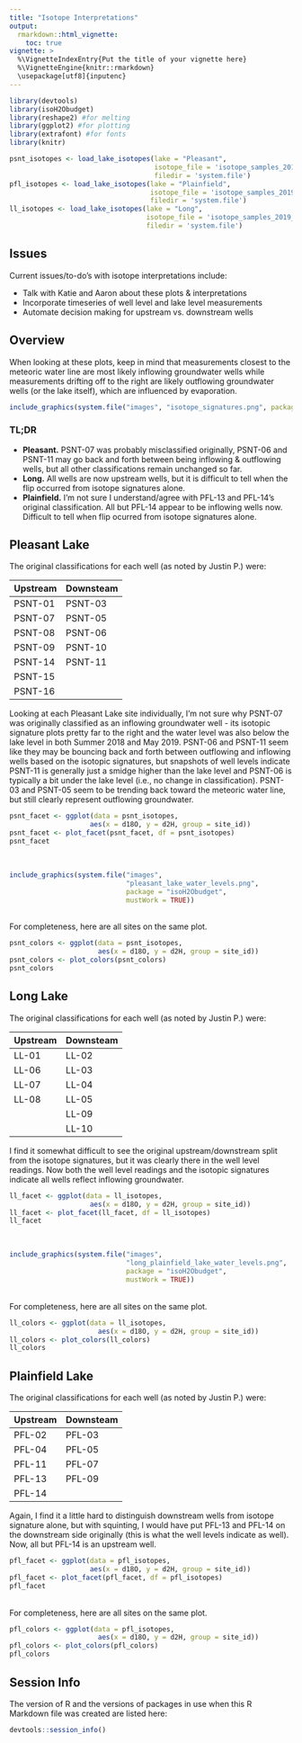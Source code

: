 ```yaml
---
title: "Isotope Interpretations"
output: 
  rmarkdown::html_vignette:
    toc: true
vignette: >
  %\VignetteIndexEntry{Put the title of your vignette here}
  %\VignetteEngine{knitr::rmarkdown}
  \usepackage[utf8]{inputenc}
---
```


```r
library(devtools)
library(isoH2Obudget)
library(reshape2) #for melting
library(ggplot2) #for plotting
library(extrafont) #for fonts
library(knitr)
```

```r
psnt_isotopes <- load_lake_isotopes(lake = "Pleasant",
                                    isotope_file = 'isotope_samples_2019_09_06.csv',
                                    filedir = 'system.file')
pfl_isotopes <- load_lake_isotopes(lake = "Plainfield",
                                   isotope_file = 'isotope_samples_2019_09_06.csv',
                                   filedir = 'system.file')
ll_isotopes <- load_lake_isotopes(lake = "Long",
                                  isotope_file = 'isotope_samples_2019_09_06.csv',
                                  filedir = 'system.file')
```

## Issues
Current issues/to-do's with isotope interpretations include:

* Talk with Katie and Aaron about these plots & interpretations
* Incorporate timeseries of well level and lake level measurements
* Automate decision making for upstream vs. downstream wells

## Overview
When looking at these plots, keep in mind that measurements closest to the
meteoric water line are most likely inflowing groundwater wells while
measurements drifting off to the right are likely outflowing groundwater wells
(or the lake itself), which are influenced by evaporation.

```r
include_graphics(system.file("images", "isotope_signatures.png", package = "isoH2Obudget", mustWork = TRUE))
```

### TL;DR

* **Pleasant.** PSNT-07 was probably misclassified originally, PSNT-06 and
PSNT-11 may go back and forth between being inflowing & outflowing wells, but
all other classifications remain unchanged so far. 
* **Long.** All wells are now upstream wells, but it is difficult to tell when
the flip occurred from isotope signatures alone.
* **Plainfield.** I'm not sure I understand/agree with PFL-13 and PFL-14's
original classification. All but PFL-14 appear to be inflowing wells now.
Difficult to tell when flip ocurred from isotope signatures alone.

## Pleasant Lake
The original classifications for each well (as noted by Justin P.) were:

| Upstream | Downsteam |
|:---------|:----------|
|PSNT-01   |PSNT-03    |
|PSNT-07   |PSNT-05    |
|PSNT-08   |PSNT-06    |
|PSNT-09   |PSNT-10    |
|PSNT-14   |PSNT-11    |
|PSNT-15   |           |
|PSNT-16   |           |

Looking at each Pleasant Lake site individually, I'm not sure why PSNT-07 was
originally classified as an inflowing groundwater well - its isotopic signature
plots pretty far to the right and the water level was also below the lake level
in both Summer 2018 and May 2019. PSNT-06 and PSNT-11 seem like they may be
bouncing back and forth between outflowing and inflowing wells based on the
isotopic signatures, but snapshots of well levels indicate PSNT-11 is generally
just a smidge higher than the lake level and PSNT-06 is typically a bit under
the lake level (i.e., no change in classification). PSNT-03 and PSNT-05 seem to
be trending back toward the meteoric water line, but still clearly represent
outflowing groundwater.

```r
psnt_facet <- ggplot(data = psnt_isotopes,
                    aes(x = d18O, y = d2H, group = site_id))
psnt_facet <- plot_facet(psnt_facet, df = psnt_isotopes)
psnt_facet
```

<br>
```r
include_graphics(system.file("images", 
                             "pleasant_lake_water_levels.png", 
                             package = "isoH2Obudget", 
                             mustWork = TRUE))
```

<br>
For completeness, here are all sites on the same plot.

```r
psnt_colors <- ggplot(data = psnt_isotopes,
                      aes(x = d18O, y = d2H, group = site_id))
psnt_colors <- plot_colors(psnt_colors)
psnt_colors
```

## Long Lake
The original classifications for each well (as noted by Justin P.) were:

| Upstream | Downsteam |
|:---------|:----------|
|LL-01     |LL-02      |
|LL-06     |LL-03      |
|LL-07     |LL-04      |
|LL-08     |LL-05      |
|          |LL-09      |
|          |LL-10      |

I find it somewhat difficult to see the original upstream/downstream split from
the isotope signatures, but it was clearly there in the well level readings. Now
both the well level readings and the isotopic signatures indicate all wells
reflect inflowing groundwater.

```r
ll_facet <- ggplot(data = ll_isotopes,
                    aes(x = d18O, y = d2H, group = site_id))
ll_facet <- plot_facet(ll_facet, df = ll_isotopes)
ll_facet
```
<br>
```r
include_graphics(system.file("images", 
                             "long_plainfield_lake_water_levels.png", 
                             package = "isoH2Obudget", 
                             mustWork = TRUE))
```
<br>
For completeness, here are all sites on the same plot.

```r
ll_colors <- ggplot(data = ll_isotopes,
                      aes(x = d18O, y = d2H, group = site_id))
ll_colors <- plot_colors(ll_colors)
ll_colors
```


## Plainfield Lake
The original classifications for each well (as noted by Justin P.) were:

| Upstream | Downsteam |
|:---------|:----------|
|PFL-02    |PFL-03     |
|PFL-04    |PFL-05     |
|PFL-11    |PFL-07     |
|PFL-13    |PFL-09     |
|PFL-14    |           |

Again, I find it a little hard to distinguish downstream wells from isotope
signature alone, but with squinting, I would have put PFL-13 and PFL-14 on the
downstream side originally (this is what the well levels indicate as well). Now,
all but PFL-14 is an upstream well.

```r
pfl_facet <- ggplot(data = pfl_isotopes,
                    aes(x = d18O, y = d2H, group = site_id))
pfl_facet <- plot_facet(pfl_facet, df = pfl_isotopes)
pfl_facet
```
<br>
For completeness, here are all sites on the same plot.

```r
pfl_colors <- ggplot(data = pfl_isotopes,
                      aes(x = d18O, y = d2H, group = site_id))
pfl_colors <- plot_colors(pfl_colors)
pfl_colors
```

## Session Info

The version of R and the versions of packages in use when this R Markdown file
was created are listed here:

```r
devtools::session_info()
```
